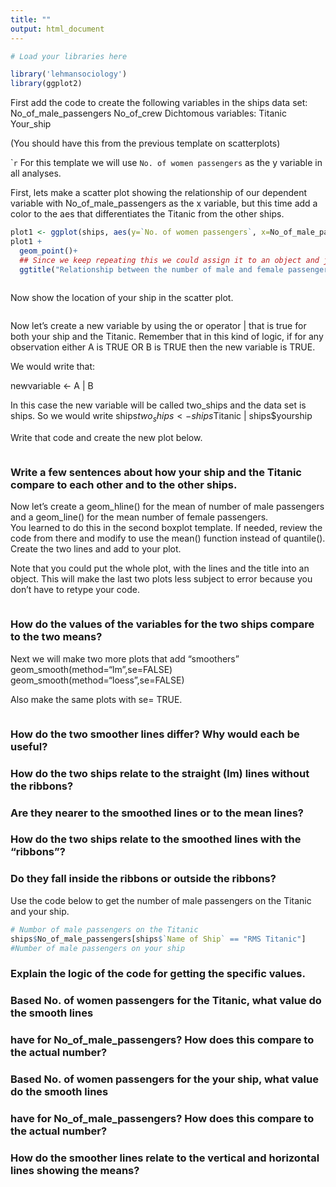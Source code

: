 ```yaml
---
title: ""
output: html_document
---
```



 
```r
# Load your libraries here

library('lehmansociology')
library(ggplot2)
```

First add the code to create the following variables in the ships data set:
No_of_male_passengers
No_of_crew
Dichtomous variables:
Titanic
Your_ship

(You should have this from the previous template on scatterplots)

````r

```
For this template we will use `No. of women passengers` as the y variable in all analyses.

First, lets make a scatter plot showing the relationship of our dependent variable with No_of_male_passengers  as the x variable, but this time add a color to the aes that differentiates the Titanic from the other ships. 

```r
plot1 <- ggplot(ships, aes(y=`No. of women passengers`, x=No_of_male_passengers, color = Titanic)) 
plot1 + 
  geom_point()+
  ## Since we keep repeating this we could assign it to an object and just use the name of the object.
  ggtitle("Relationship between the number of male and female passengers")
  
```
Now show the location of your ship in the scatter plot.

  
```r



```

Now let's create a new variable by using the or operator |  that is true for both 
your ship and the Titanic.
Remember that in this kind of logic, if for any observation either A is TRUE OR B is TRUE then
the new variable is TRUE.

We would write that:

newvariable <- A | B

In this case the new variable will be called two_ships and the data set is ships.
So we would  write 
ships$two_ships <- ships$Titanic | ships$yourship

Write that code and create the new plot below.

```r


```


### Write a few sentences about how your ship and the Titanic compare to each other and to the other ships.
 
 
  
  Now let's create a geom_hline() for the mean of number of male passengers and a geom_line() for the 
  mean number of female passengers.  
  You learned to do this in the second boxplot template. 
  If needed, review the code from there and modify to use the mean() function instead of quantile(). 
  Create the two lines and add to your plot. 
  
  Note that you could put the whole plot, with the lines and the title into an object.
  This will make the last two plots less subject to error because you don't have to retype your code.
  
```r



```

### How do the values of the variables for the two ships compare to the two means? 






Next we will make two more plots that add "smoothers" 
geom_smooth(method="lm",se=FALSE)
geom_smooth(method="loess",se=FALSE)

Also make the same plots with se= TRUE.

```r





```

### How do the two smoother lines differ? Why would each be useful?



### How do the two ships relate to the straight (lm) lines without the ribbons? 
### Are they nearer to the smoothed lines or to the mean lines?


### How do the two ships relate to the smoothed lines with the "ribbons"? 
### Do they fall inside the ribbons or outside the ribbons?


Use the code below to get the number of male passengers on the Titanic and your ship.

```r
# Numbor of male passengers on the Titanic
ships$No_of_male_passengers[ships$`Name of Ship` == "RMS Titanic"]
#Number of male passengers on your ship


```

### Explain the logic of the code for getting the specific values.



### Based  No. of women passengers for the Titanic, what value do the smooth lines
### have for No_of_male_passengers?  How does this compare to the actual number? 



### Based  No. of women passengers for the your ship, what value do the smooth lines
### have for No_of_male_passengers?  How does this compare to the actual number?


### How do the smoother lines relate to the vertical and horizontal lines showing the means?




